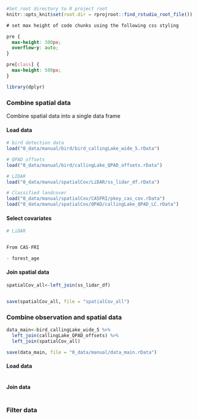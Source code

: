 ```r
#Set root directory to R project root
knitr::opts_knit$set(root.dir = rprojroot::find_rstudio_root_file())
```



```css
# set max height of code chunks using the following css styling

pre {
  max-height: 300px;
  overflow-y: auto;
}

pre[class] {
  max-height: 500px;
}
```

```r
library(dplyr)
```



### Combine spatial data {-}

Combine spatial data into a single data frame

#### Load data {-}

```r
# bird detection data
load("0_data/manual/bird/bird_callingLake_wide_5.rData")

# QPAD offsets
load("0_data/manual/bird/callingLake_QPAD_offsets.rData")

# LIDAR
load("0_data/manual/spatialCov/LiDAR/ss_lidar_df.rData")

# Classified landcover
load("0_data/manual/spatialCov/CASFRI/pkey_cas_cov.rData")
load("0_data/manual/spatialCov/QPAD/callingLake_QPAD_LC.rData")
```


#### Select covariates {-}

```r
# LiDAR


From CAS-FRI

- forest_age


```


#### Join spatial data {-}

```r
spatialCov_all<-left_join(ss_lidar_df)


save(spatialCov_all, file = "spatialCov_all")

```



### Combine observation and spatial data {-}

```r
data_main<-bird_callingLake_wide_5 %>%
  left_join(callingLake_QPAD_offsets) %>% 
  left_join(spatialCov_all)

save(data_main, file = "0_data/manual/data_main.rData")
```



#### Load data {-}

```r

```



#### Join data {-}

```r

```





### Filter data {-}

```r

```



